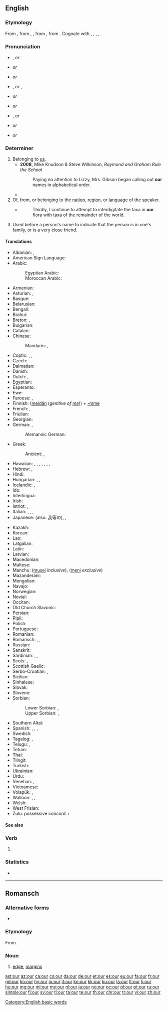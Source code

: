 {{also|'our|-our}}
==English==
{{wikipedia}}

===Etymology===
From {{etyl|enm|en}} {{m|enm|oure}}, from {{etyl|ang|en}} {{m|ang|ūre}}, {{m|ang|ūser||our}}, from {{etyl|gem-pro|en}} {{m|gem-pro|*unseraz||of us, our}}, from {{etyl|ine-pro|en}} {{m|ine-pro|*no-s-ero-||our}}. Cognate with {{cog|fy|ús||our}}, {{cog|nds|uns||our}}, {{cog|nl|onze||our}}, {{cog|de|unser||our}}, {{cog|da|vor||our}}.

===Pronunciation===
; {{a|UK}}
* {{enPR|ouər}}, {{IPA|/ˈaʊə(ɹ)/|lang=en}} ''or'' {{IPA|/ɑː(ɹ)/|lang=en}}
* {{homophones|lang=en|hour}} ''or'' {{homophones|lang=en|are}}
* {{rhymes|aʊə(ɹ)|lang=en}} ''or'' {{rhymes|ɑː(ɹ)|lang=en}}

; {{a|US}}
* {{enPR|our}}, {{IPA|/ˈaʊɚ/|lang=en}} ''or'' {{enPR|ar}}, {{IPA|/ɑɹ/|[ɑɹ]|[ɑ˞]|lang=en}}
* {{audio|en-us-our.ogg|Audio (US)|lang=en}} ''or'' {{audio|en-us-our-2.ogg|Audio (US)|lang=en}}
* {{rhymes|aʊə(ɹ)|lang=en}} ''or'' {{rhymes|ɑː(ɹ)|lang=en}}

; {{a|AusE}}
* {{enPR|ou(ə)}}, {{IPA|/æɔ(ə)/|lang=en}} ''or'' {{IPA|/ɑː/|lang=en}}
* {{homophones|lang=en|ow}} {{qualifier|some dialects}} ''or'' {{homophones|lang=en|are}}
* {{rhymes|aʊ|lang=en}} ''or'' {{rhymes|ɑː(ɹ)|lang=en}}

===Determiner===
{{head|en|determiner|cat2=possessive determiners}}

# Belonging to [[us]].
#* '''2008''', Mike Knudson & Steve Wilkinson, ''Raymond and Graham Rule the School''
#*: Paying no attention to Lizzy, Mrs. Gibson began calling out '''our''' names in alphabetical order.
#* {{quote-magazine|year=2013|month=July-August|author=[http://www.americanscientist.org/authors/detail/stephen-p-lownie Stephen P. Lownie], [http://www.americanscientist.org/authors/detail/david-m-pelz David M. Pelz]
|magazine={{w|American Scientist}}|title=[http://www.americanscientist.org/issues/feature/2013/4/stents-to-prevent-stroke Stents to Prevent Stroke]
|passage=As we age, the major arteries of '''our''' bodies frequently become thickened with plaque, a fatty material with an oatmeal-like consistency that builds up along the inner lining of blood vessels.}}
# Of, from, or belonging to the [[nation]], [[region]], or [[language]] of the speaker.
#* {{RQ:Schuster Hepaticae V|viii}}
#*: Thirdly, I continue to attempt to interdigitate the taxa in '''our''' flora with taxa of the remainder of the world.
# {{lb|en|Northern England|Scotland}} Used before a person's name to indicate that the person is in one's family, or is a very close friend.
#: {{ux|en|I'm going to see '''our''' Terry for tea.}}

====Translations====
{{trans-top|belonging to us}}
* Albanian: {{t+|sq|ynë}}, {{t+|sq|jonë}}
* American Sign Language: {{t|ase|FlatB@IpsiChest-FingerUpPalmAcross RoundHoriz FlatB@ContraChest-FingerUpPalmAside}}
* Arabic: {{t|ar|ـنَا|tr=-nā}}
*: Egyptian Arabic: {{t|arz|ـنا|tr=naa|sc=Arab}}
*: Moroccan Arabic: {{t|ary|ـنا|tr=na|sc=Arab}}
* Armenian: {{t+|hy|մեր}}
* Asturian: {{t+|ast|nuesu}}, {{t+|ast|nuestru}}
* Basque: {{t|eu|gure}}
* Belarusian: {{t|be|наш}}
* Bengali: {{t|bn|আমাদের|tr=amader|sc=Beng}}
* Brahui: {{t|brh|nana}}
* Breton: {{t+|br|hon}}, {{t+|br|hor}}
* Bulgarian: {{t+|bg|наш}}
* Catalan: {{t+|ca|nostre}}
* Chinese:
*: Mandarin: {{t+|cmn|我們|alt=我們的|sc=Hani}}, {{t+|cmn|我们|alt=我们的|tr=wǒmen-de|sc=Hani}}
* Coptic: {{t|cop|ⲡⲉⲛ|m|tr=pen}}, {{t|cop|ⲧⲉⲛ|f|tr=ten}}, {{t|cop|ⲛⲉⲛ|m-p|f-p|tr=nen}}
* Czech: {{t+|cs|náš|m}}
* Dalmatian: {{t|dlm|nuester}}
* Danish: {{t+|da|vor}}
* Dutch: {{t+|nl|ons}}, {{t+|nl|onze}}
* Egyptian: {{t|egy|𓈖𓏥|tr=n}}
* Esperanto: {{t|eo|nia}}
* Ewe: {{t|ee|míaƒe}}
* Faroese: {{t|fo|okkara}}, {{t|fo|vár}}
* Finnish: ([[meidän]] (''genitive of [[me]]'')) + [[-mme#Finnish|-mme]] {{qualifier|possessive suffix}} <!-- The following belongs in the Finnish entry, not here:
*: Note: In standard Finnish, the possessive suffix is compulsory and the genitive of the personal pronoun optional. In colloquial Finnish, usually only '''meidän''' (or its colloquial or dialectal variants, '''meiän''', '''myön''') is used.-->
* French: {{t+|fr|notre}}, {{t+|fr|nos}}
* Friulian: {{t|fur|nestri}}
* Georgian: {{t|ka|ჩვენი}}
* German: {{t+|de|unser}}, {{t+|de|unsere}} {{qualifier|accusative feminine singular; accusative all plurals}}
*: Alemannic German: {{t|gsw|öise}}
* Greek: {{t+|el|μας}}
*: Ancient: {{t|grc|ἡμέτερος}} {{qualifier|adjective}}, {{t|grc|ἡμῶν}} {{qualifier|genitive case of personal pronoun}}
* Hawaiian: {{qualifier|dual, exclusive}} {{t|haw|ko}} {{t|haw|māua}}, {{t|haw|kā}} {{t|haw|māua}}, {{qualifier|dual, inclusive}} {{t|haw|ko}} {{t|haw|kāua}}, {{t|haw|kā}} {{t|haw|kāua}}, {{qualifier|plural, exclusive}} {{t|haw|ko}} {{t|haw|mākou}}, {{t|haw|kā}} {{t|haw|mākou}}, {{qualifier|plural, inclusive}} {{t|haw|ko}} {{t|haw|kākou}}, {{t|haw|kā}} {{t|haw|kākou}}
* Hebrew: {{t|he|-נו|tr=-nu|sc=Hebr}}, {{t|he|שֶׁלָּנוּ|sc=Hebr}}
* Hindi: {{t+|hi|हमारा|tr=hamārā}}
* Hungarian: {{t|hu|-nk}}, {{t|hu|-unk}}, {{t|hu|-ünk}}
* Icelandic: {{t+|is|okkar}}, {{t+|is|vor}}
* Ido: {{t+|io|nia}}
* Interlingua: {{t|ia|nostre}}
* Irish: {{t|ga|ár}}
* Istriot: {{t|ist|nostro|m}}, {{t|ist|nostra|m}}
* Italian: {{t+|it|nostro|m|alt=il nostro}}, {{t+|it|nostra|f|alt=la nostra}}, {{t+|it|nostri|alt=i nostri|m-p}}, {{t+|it|nostre|alt=le nostre|f-p}}
* Japanese: {{t|ja|私たち|alt=私たちの|tr=わたしたちの, watashitachi-no}} (also: 我等の), {{t|ja|我ら|alt=我らの|tr=われらの, warera-no}}, {{t+|ja|我々|alt=我々の|tr=われわれの, wareware-no}}
{{trans-mid}}
* Kazakh: {{t+|kk|біздің|sc=Cyrl}}
* Korean: {{t+|ko|우리|alt=우리의|tr=uri-ui|sc=Hang}}
* Lao: {{t|lo|ຂອງພວກເຮົາ|sc=Laoo}}
* Latgalian: {{t|ltg|myusu}}
* Latin: {{t+|la|noster|m}}
* Latvian: {{t|lv|mūsu}}
* Macedonian: {{t|mk|наш}}
* Maltese: {{t|mt|tagħna}}
* Manchu: ([[musei]] ''inclusive''), ([[meni]] ''exclusive'')
* Mazanderani: {{t|mzn|امه|tr=ame|sc=ps-Arab}}
* Mongolian: {{t|mn|маань|sc=Cyrl}}
* Navajo: {{t|nv|nihi-}}
* Norwegian: {{t+|no|vår}}
* Novial: {{t|nov|nusen}}
* Occitan: {{t+|oc|nòstre}}
* Old Church Slavonic: {{t|cu|нашь|m|sc=Cyrs}}
* Persian: {{t+|fa|ما|tr=mâ}}
* Pipil: {{t|ppl|tu}}
* Polish: {{t+|pl|nasz}}
* Portuguese: {{t+|pt|nosso}}
* Romanian: {{t+|ro|nostru}}
* Romansch: {{t|rm|noss}}, {{t|rm|nies}}, {{t|rm|nos}}
* Russian: {{t+|ru|наш}}
* Sanskrit: {{t|sa|अस्माकम्|sc=Deva}}
* Sardinian: {{t|sc|nostru}}, {{t|sc|noltru}}, {{t|sc|nostu}}
* Scots: {{t|sco|oor}}, {{t|sco|wir}}
* Scottish Gaelic: {{t|gd|ar}}
* Serbo-Croatian: {{t|sh|наш|sc=Cyrl}}, {{t+|sh|naš}}
* Sicilian: {{t+|scn|nostru}}
* Sinhalese: {{t|si|අපේ|sc=Sinh}}
* Slovak: {{t|sk|náš}}
* Slovene: {{t+|sl|nàš}}
* Sorbian:
*: Lower Sorbian: {{t|dsb|naju}} {{qualifier|in reference to two people}}, {{t|dsb|naš}} {{qualifier|in reference to three or more people}}
*: Upper Sorbian: {{t|hsb|naju}} {{qualifier|in reference to two people}}, {{t|hsb|naš}} {{qualifier|in reference to three or more people}}
* Southern Altai: {{t|alt|бистиҥ}}
* Spanish: {{t+|es|nuestro}}, {{t+|es|nuestra|f}}, {{t+|es|nuestros|m-p}}, {{t+|es|nuestras|f-p}}
* Swedish: {{t+|sv|vår}}
* Tagalog: {{t+|tl|atin}}, {{t+|tl|amin}}
* Telugu: {{t+|te|మా|sc=Telu}}, {{t+|te|మన|sc=Telu}}
* Tetum: {{t|tet|ami-nia}}
* Thai: {{t|th|ของเรา|tr=kŏng rao}}
* Tlingit: {{t|tli|haa}}
* Turkish: {{t+|tr|bizim}}
* Ukrainian: {{t|uk|наш}}
* Urdu: {{t|ur|ہمارا|tr=hamārā}}
* Venetian: {{t|vec|nostro|m}}, {{t|vec|nostra|f}}
* Vietnamese: {{t|vi|của chúng tôi}}
* Volapük: {{t+|vo|obsik}}, {{t|vo|obas}}
* Walloon: {{t+|wa|nosse|m|f}} {{qualifier|singular, before consonant}}, {{t+|wa|nost|m}} {{qualifier|singular, before vowel}},<!-- The following belongs at [[nosse]], [[nost]], not here: {{t+|wa|noste|f}} {{qualifier|singular, before vowel}}, {{t+|wa|nos|m-p|f-p}} --> {{t+|wa|no|m|f}} {{qualifier|singular, Western Walloon}}
* Welsh: {{t|cy|ein}}
* West Frisian: {{t+|fy|ús}}
* Zulu: possessive concord + {{t|zu|ithu|alt=-ithu}}
{{trans-bottom}}

====See also====
{{English personal pronouns}}

===Verb===
{{head|en|verb form}}

# {{misspelling of|are|lang=en}}

===Statistics===
* {{rank|do|has|could|63|our|than|some|other}}

[[Category:English basic words]]
----

==Romansch==

===Alternative forms===
* {{qualifier|Rumantsch Grischun|Sursilvan|Sutsilvan|Puter|Vallader}} {{l|rm|ur}}

===Etymology===
From {{etyl|la|rm}} {{m|la|ōra}}.

===Noun===
{{rm-noun|m}}

# {{lb|rm|Surmiran}} [[edge]], [[margins]]

[[ast:our]]
[[az:our]]
[[ca:our]]
[[cs:our]]
[[da:our]]
[[de:our]]
[[et:our]]
[[es:our]]
[[eu:our]]
[[fa:our]]
[[fr:our]]
[[gd:our]]
[[ko:our]]
[[hy:our]]
[[io:our]]
[[it:our]]
[[kn:our]]
[[kk:our]]
[[ku:our]]
[[la:our]]
[[lt:our]]
[[li:our]]
[[hu:our]]
[[mg:our]]
[[ml:our]]
[[my:our]]
[[nl:our]]
[[ja:our]]
[[no:our]]
[[oc:our]]
[[pl:our]]
[[pt:our]]
[[ru:our]]
[[simple:our]]
[[fi:our]]
[[sv:our]]
[[tl:our]]
[[ta:our]]
[[te:our]]
[[th:our]]
[[chr:our]]
[[tr:our]]
[[vi:our]]
[[zh:our]]